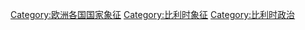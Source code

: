 [[Category:欧洲各国国家象征|Category:欧洲各国国家象征]]
[[Category:比利时象征|Category:比利时象征]]
[[Category:比利时政治|Category:比利时政治]]